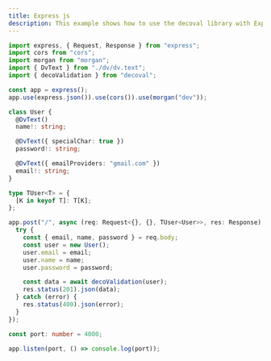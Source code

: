 ```yaml
---
title: Express js
description: This example shows how to use the decoval library with Express.js to validate data from a POST request. The User class uses @DvText decorators to define validation rules for name, email, and password. The decoValidation function automatically validates the data based on these annotations. If the data is valid, the server returns validated JSON; otherwise, it issues a 400 error. This approach keeps validation separate from routing logic, making it easier to reuse and organize code in modern REST APIs.
---
```


```ts title="main.ts"
import express, { Request, Response } from "express";
import cors from "cors";
import morgan from "morgan";
import { DvText } from "./dv/dv.text";
import { decoValidation } from "decoval";

const app = express();
app.use(express.json()).use(cors()).use(morgan("dev"));

class User {
  @DvText()
  name!: string;

  @DvText({ specialChar: true })
  password!: string;

  @DvText({ emailProviders: "gmail.com" })
  email!: string;
}

type TUser<T> = {
  [K in keyof T]: T[K];
};

app.post("/", async (req: Request<{}, {}, TUser<User>>, res: Response) => {
  try {
    const { email, name, password } = req.body;
    const user = new User();
    user.email = email;
    user.name = name;
    user.password = password;

    const data = await decoValidation(user);
    res.status(201).json(data);
  } catch (error) {
    res.status(400).json(error);
  }
});

const port: number = 4000;

app.listen(port, () => console.log(port));
```
